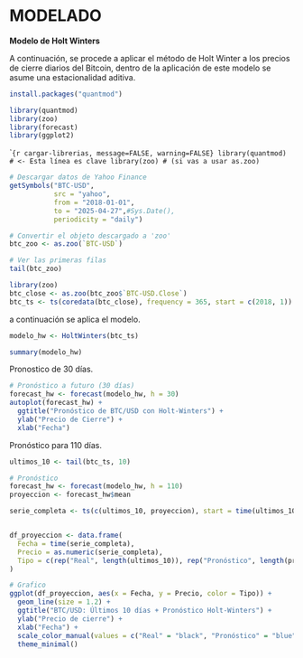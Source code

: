 # MODELADO

**Modelo de Holt Winters**


A continuación, se procede a aplicar el método de Holt Winter a los precios de cierre diarios del Bitcoin, dentro de la aplicación de este modelo se asume una estacionalidad aditiva.
```r
install.packages("quantmod")

```
```r
library(quantmod)
library(zoo)
library(forecast)
library(ggplot2)
```

 ```{r cargar-librerias, message=FALSE, warning=FALSE} library(quantmod) # <- Esta línea es clave library(zoo) # (si vas a usar as.zoo) ``

```r
# Descargar datos de Yahoo Finance
getSymbols("BTC-USD",
           src = "yahoo",
           from = "2018-01-01",
           to = "2025-04-27",#Sys.Date(),
           periodicity = "daily")

# Convertir el objeto descargado a 'zoo'
btc_zoo <- as.zoo(`BTC-USD`)

# Ver las primeras filas
tail(btc_zoo)
```

```r
library(zoo)
btc_close <- as.zoo(btc_zoo$`BTC-USD.Close`)
btc_ts <- ts(coredata(btc_close), frequency = 365, start = c(2018, 1))
```

a continuación se aplica el modelo.
```r
modelo_hw <- HoltWinters(btc_ts)
```


```r
summary(modelo_hw)
```
Pronostico de 30 días.

```r
# Pronóstico a futuro (30 días)
forecast_hw <- forecast(modelo_hw, h = 30)
autoplot(forecast_hw) +
  ggtitle("Pronóstico de BTC/USD con Holt-Winters") +
  ylab("Precio de Cierre") +
  xlab("Fecha")
```

Pronóstico para 110 días.
```r
ultimos_10 <- tail(btc_ts, 10)

# Pronóstico 
forecast_hw <- forecast(modelo_hw, h = 110)
proyeccion <- forecast_hw$mean

serie_completa <- ts(c(ultimos_10, proyeccion), start = time(ultimos_10)[1], frequency = frequency(btc_ts))


df_proyeccion <- data.frame(
  Fecha = time(serie_completa),
  Precio = as.numeric(serie_completa),
  Tipo = c(rep("Real", length(ultimos_10)), rep("Pronóstico", length(proyeccion)))
)

# Grafico
ggplot(df_proyeccion, aes(x = Fecha, y = Precio, color = Tipo)) +
  geom_line(size = 1.2) +
  ggtitle("BTC/USD: Últimos 10 días + Pronóstico Holt-Winters") +
  ylab("Precio de cierre") +
  xlab("Fecha") +
  scale_color_manual(values = c("Real" = "black", "Pronóstico" = "blue")) +
  theme_minimal()
```



